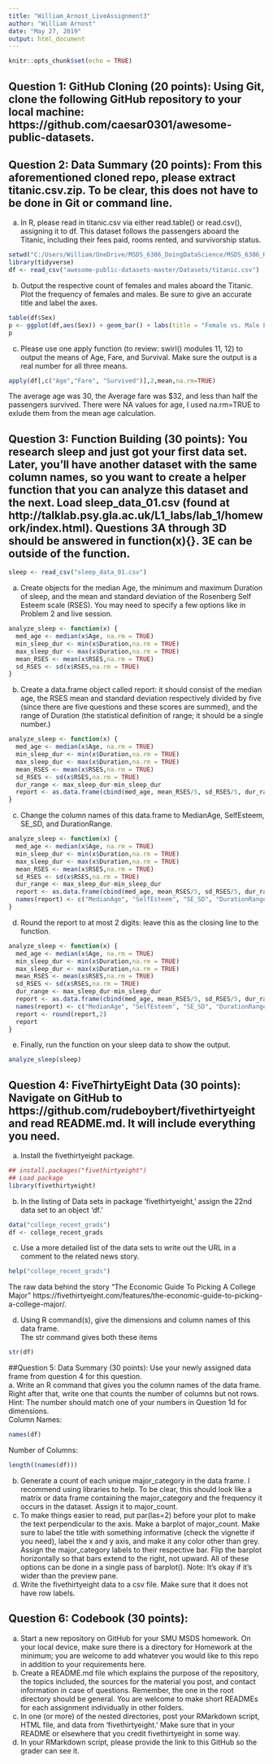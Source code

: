 ```yaml
---
title: "William_Arnost_LiveAssignment3"
author: "William Arnost"
date: "May 27, 2019"
output: html_document
---
```


```r
knitr::opts_chunk$set(echo = TRUE)
```
## Question 1: GitHub Cloning (20 points): Using Git, clone the following GitHub repository to your local machine: https://github.com/caesar0301/awesome-public-datasets.  

## Question 2:	Data Summary (20 points): From this aforementioned cloned repo, please extract titanic.csv.zip.  To be clear, this does not have to be done in Git or command line.  
a.	In R, please read in titanic.csv via either read.table() or read.csv(), assigning it to df.  This dataset follows the passengers aboard the Titanic, including their fees paid, rooms rented, and survivorship status.  
```r
setwd("C:/Users/William/OneDrive/MSDS_6306_DoingDataScience/MSDS_6306_Homework/LiveAssignment3/")
library(tidyverse)
df <- read_csv("awesome-public-datasets-master/Datasets/titanic.csv")
```

b.	Output the respective count of females and males aboard the Titanic. Plot the frequency of females and males.  Be sure to give an accurate title and label the axes.  
```r
table(df$Sex)
p <- ggplot(df,aes(Sex)) + geom_bar() + labs(title = "Female vs. Male Passengers aboard the Titanic")
p
```

c.	Please use one apply function (to review: swirl() modules 11, 12) to output the means of Age, Fare, and Survival.  Make sure the output is a real number for all three means.  
```r
apply(df[,c("Age","Fare", "Survived")],2,mean,na.rm=TRUE)

```
The average age was 30, the Average fare was $32, and less than half the passengers survived. There were NA values for age, I used na.rm=TRUE to exlude them from the mean age calculation.

## Question 3:	Function Building (30 points): You research sleep and just got your first data set.  Later, you’ll have another dataset with the same column names, so you want to create a helper function that you can analyze this dataset and the next.  Load sleep_data_01.csv (found at http://talklab.psy.gla.ac.uk/L1_labs/lab_1/homework/index.html).  Questions 3A through 3D should be answered in function(x){}.  3E can be outside of the function.  
```r
sleep <- read_csv("sleep_data_01.csv")
```

a.	Create objects for the median Age, the minimum and maximum Duration of sleep, and the mean and standard deviation of the Rosenberg Self Esteem scale (RSES).  You may need to specify a few options like in Problem 2 and live session.  
```r
analyze_sleep <- function(x) {
  med_age <- median(x$Age, na.rm = TRUE) 
  min_sleep_dur <- min(x$Duration,na.rm = TRUE)
  max_sleep_dur <- max(x$Duration,na.rm = TRUE)
  mean_RSES <- mean(x$RSES,na.rm = TRUE)
  sd_RSES <- sd(x$RSES,na.rm = TRUE)
}

```

b.	Create a data.frame object called report: it should consist of the median age, the RSES mean and standard deviation respectively divided by five (since there are five questions and these scores are summed), and the range of Duration (the statistical definition of range; it should be a single number.)  
```r
analyze_sleep <- function(x) {
  med_age <- median(x$Age, na.rm = TRUE) 
  min_sleep_dur <- min(x$Duration,na.rm = TRUE)
  max_sleep_dur <- max(x$Duration,na.rm = TRUE)
  mean_RSES <- mean(x$RSES,na.rm = TRUE)
  sd_RSES <- sd(x$RSES,na.rm = TRUE)
  dur_range <- max_sleep_dur-min_sleep_dur
  report <- as.data.frame(cbind(med_age, mean_RSES/5, sd_RSES/5, dur_range))
}
```

c.	Change the column names of this data.frame to MedianAge, SelfEsteem, SE_SD, and DurationRange.  
```r
analyze_sleep <- function(x) {
  med_age <- median(x$Age, na.rm = TRUE) 
  min_sleep_dur <- min(x$Duration,na.rm = TRUE)
  max_sleep_dur <- max(x$Duration,na.rm = TRUE)
  mean_RSES <- mean(x$RSES,na.rm = TRUE)
  sd_RSES <- sd(x$RSES,na.rm = TRUE)
  dur_range <- max_sleep_dur-min_sleep_dur
  report <- as.data.frame(cbind(med_age, mean_RSES/5, sd_RSES/5, dur_range))
  names(report) <- c("MedianAge", "SelfEsteem", "SE_SD", "DurationRange")
}
```
d.	Round the report to at most 2 digits: leave this as the closing line to the function.  
```r
analyze_sleep <- function(x) {
  med_age <- median(x$Age, na.rm = TRUE) 
  min_sleep_dur <- min(x$Duration,na.rm = TRUE)
  max_sleep_dur <- max(x$Duration,na.rm = TRUE)
  mean_RSES <- mean(x$RSES,na.rm = TRUE)
  sd_RSES <- sd(x$RSES,na.rm = TRUE)
  dur_range <- max_sleep_dur-min_sleep_dur
  report <- as.data.frame(cbind(med_age, mean_RSES/5, sd_RSES/5, dur_range))
  names(report) <- c("MedianAge", "SelfEsteem", "SE_SD", "DurationRange")
  report <- round(report,2)
  report
}
```
e.	Finally, run the function on your sleep data to show the output.  
```r
analyze_sleep(sleep)
```



## Question 4:	FiveThirtyEight Data (30 points): Navigate on GitHub to https://github.com/rudeboybert/fivethirtyeight and read README.md. It will include everything you need.  
a.	Install the fivethirtyeight package.  
```r
## install.packages("fivethirtyeight")
## Load package
library(fivethirtyeight)
```

b.	In the listing of Data sets in package ‘fivethirtyeight,’ assign the 22nd data set to an object ‘df.’  
```r
data("college_recent_grads")
df <- college_recent_grads
```

c.	Use a more detailed list of the data sets to write out the URL in a comment to the related news story.  
```r
help("college_recent_grads")
```
The raw data behind the story "The Economic Guide To Picking A College Major" https://fivethirtyeight.com/features/the-economic-guide-to-picking-a-college-major/.  

d.	Using R command(s), give the dimensions and column names of this data frame.  
The str command gives both these items
```r
str(df)
```


##Question 5:	Data Summary (30 points): Use your newly assigned data frame from question 4 for this question.  
a.	Write an R command that gives you the column names of the data frame.  Right after that, write one that counts the number of columns but not rows.  Hint: The number should match one of your numbers in Question 1d for dimensions.  
Column Names:
```r
names(df)
```

Number of Columns:
```r
length((names(df)))
```

b.	Generate a count of each unique major_category in the data frame.  I recommend using libraries to help.  To be clear, this should look like a matrix or data frame containing the major_category and the frequency it occurs in the dataset.  Assign it to major_count.  
c.	To make things easier to read, put par(las=2) before your plot to make the text perpendicular to the axis.  Make a barplot of major_count.  Make sure to label the title with something informative (check the vignette if you need), label the x and y axis, and make it any color other than grey.  Assign the major_category labels to their respective bar.  Flip the barplot horizontally so that bars extend to the right, not upward.  All of these options can be done in a single pass of barplot().   Note: It’s okay if it’s wider than the preview pane.  
d.	Write the fivethirtyeight data to a csv file.  Make sure that it does not have row labels.  

## Question 6:	Codebook (30 points):  
a.	Start a new repository on GitHub for your SMU MSDS homework.  On your local device, make sure there is a directory for Homework at the minimum; you are welcome to add whatever you would like to this repo in addition to your requirements here.  
b.	Create a README.md file which explains the purpose of the repository, the topics included, the sources for the material you post, and contact information in case of questions. Remember, the one in the root directory should be general.  You are welcome to make short READMEs for each assignment individually in other folders.  
c.	In one (or more) of the nested directories, post your RMarkdown script, HTML file, and data from ‘fivethirtyeight.’  Make sure that in your README or elsewhere that you credit fivethirtyeight in some way.  
d.	In your RMarkdown script, please provide the link to this GitHub so the grader can see it.  

